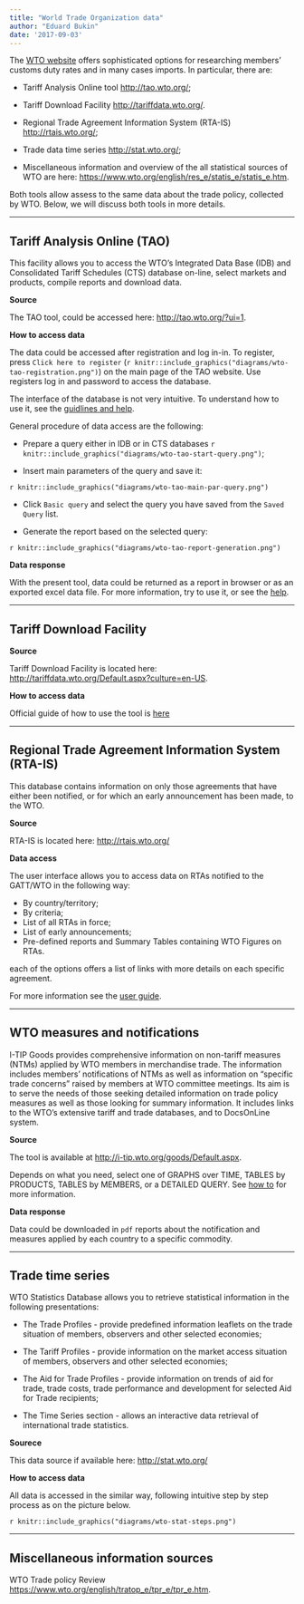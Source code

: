 ```yaml
---
title: "World Trade Organization data"
author: "Eduard Bukin"
date: '2017-09-03'
---
```


The [WTO website](https://www.wto.org/english/tratop_e/tariffs_e/tariff_data_e.htm) offers sophisticated options for researching members’ customs duty rates and in many cases imports. In particular, there are: 

*  Tariff Analysis Online tool [http://tao.wto.org/](http://tao.wto.org/);

*  Tariff Download Facility [http://tariffdata.wto.org/](http://tariffdata.wto.org/).

*  Regional Trade Agreement Information System (RTA-IS) [http://rtais.wto.org/](http://rtais.wto.org/);

*  Trade data time series [http://stat.wto.org/](http://stat.wto.org/);

*  Miscellaneous information and overview of the all statistical sources of WTO are here: [https://www.wto.org/english/res_e/statis_e/statis_e.htm](https://www.wto.org/english/res_e/statis_e/statis_e.htm).

Both tools allow assess to the same data about the trade policy, collected by WTO. Below, we will discuss both tools in more details.

---

## Tariff Analysis Online (TAO)

This facility allows you to access the WTO's Integrated Data Base (IDB) and Consolidated Tariff Schedules (CTS) database on-line, select markets and products, compile reports and download data.

**Source**

The TAO tool, could be accessed here: [http://tao.wto.org/?ui=1](http://tao.wto.org/?ui=1). 

**How to access data**

The data could be accessed after registration and log in-in. To register, press `Click here to register` (`r knitr::include_graphics("diagrams/wto-tao-registration.png")`) on the main page of the TAO website. Use registers log in and password to access the database.

The interface of the database is not very intuitive. To understand how to use it, see the [guidlines and help](http://tao.wto.org/help.aspx). 

General procedure of data access are the following:

*  Prepare a query either in IDB or in CTS databases `r knitr::include_graphics("diagrams/wto-tao-start-query.png")`;

*  Insert main parameters of the query and save it: 

`r knitr::include_graphics("diagrams/wto-tao-main-par-query.png")`

*  Click `Basic query` and select the query you have saved from the `Saved Query` list.

*  Generate the report based on the selected query: 

`r knitr::include_graphics("diagrams/wto-tao-report-generation.png")`

**Data response**

With the present tool, data could be returned as a report in browser or as an exported excel data file. For more information, try to use it, or see the [help](http://tao.wto.org/Help.aspx).

---

## Tariff Download Facility

**Source**

Tariff Download Facility is located here: [http://tariffdata.wto.org/Default.aspx?culture=en-US](http://tariffdata.wto.org/Default.aspx?culture=en-US).

**How to access data**

Official guide of how to use the tool is [here](http://tariffdata.wto.org/UserGuide/USERGUIDE_EN.htm)

---

## Regional Trade Agreement Information System (RTA-IS)

This database contains information on only those agreements that have either been notified, or for which an early announcement has been made, to the WTO. 

**Source**

RTA-IS is located here: [http://rtais.wto.org/](http://rtais.wto.org/)

**Data access**

The user interface allows you to access data on RTAs notified to the GATT/WTO in the following way:

*  By country/territory;
*  By criteria;
*  List of all RTAs in force;
*  List of early announcements;
*  Pre-defined reports and Summary Tables containing WTO Figures on RTAs.

each of the options offers a list of links with more details on each specific agreement.

For more information see the [user guide](http://rtais.wto.org/UserGuide/RTAIS_USER_GUIDE_EN.html).

---

## WTO measures and notifications

I-TIP Goods provides comprehensive information on non-tariff measures (NTMs) applied by WTO members in merchandise trade. The information includes members' notifications of NTMs as well as information on "specific trade concerns" raised by members at WTO committee meetings. Its aim is to serve the needs of those seeking detailed information on trade policy measures as well as those looking for summary information. It includes links to the WTO's extensive tariff and trade databases, and to DocsOnLine system.

**Source**

The tool is available at [http://i-tip.wto.org/goods/Default.aspx](http://i-tip.wto.org/goods/Default.aspx).

Depends on what you need, select one of GRAPHS over TIME, TABLES by PRODUCTS, TABLES by MEMBERS, or a DETAILED QUERY. See [how to](http://i-tip.wto.org/goods/Forms/HowTo.aspx) for more information.

**Data response**

Data could be downloaded in `pdf` reports about the notification and measures applied by each country to a specific commodity.

---

## Trade time series 

WTO Statistics Database allows you to retrieve statistical information in the following presentations:

*  The Trade Profiles - provide predefined information leaflets on the trade situation of members, observers and other selected economies;

*  The Tariff Profiles - provide information on the market access situation of members, observers and other selected economies;

*  The Aid for Trade Profiles - provide information on trends of aid for trade, trade costs, trade performance and development for selected Aid for Trade recipients;

*  The Time Series section - allows an interactive data retrieval of international trade statistics.

**Sourece** 

This data source if available here: [http://stat.wto.org/](http://stat.wto.org/)

**How to access data**

All data is accessed in the similar way, following intuitive step by step process as on the picture below.

`r knitr::include_graphics("diagrams/wto-stat-steps.png")`

---

## Miscellaneous information sources

WTO Trade policy Review [https://www.wto.org/english/tratop_e/tpr_e/tpr_e.htm](https://www.wto.org/english/tratop_e/tpr_e/tpr_e.htm).
